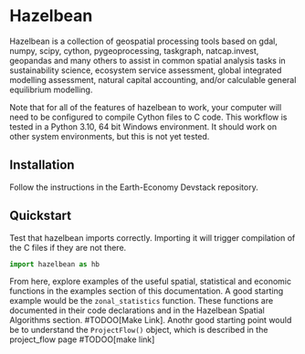 # Hazelbean

Hazelbean is a collection of geospatial processing tools based on gdal, numpy, scipy, cython, pygeoprocessing, taskgraph, natcap.invest, geopandas and many others to assist in common spatial analysis tasks in sustainability science, ecosystem service assessment, global integrated modelling assessment, natural capital accounting, and/or calculable general equilibrium modelling.

Note that for all of the features of hazelbean to work, your computer will need to be configured to compile Cython files to C code. This workflow is tested in a Python 3.10, 64 bit Windows environment. It should work on other system environments, but this is not yet tested.

## Installation

Follow the instructions in the Earth-Economy Devstack repository.

## Quickstart

Test that hazelbean imports correctly. Importing it will trigger compilation of the C files if they are not there.

``` python
import hazelbean as hb
```

From here, explore examples of the useful spatial, statistical and economic functions in the examples section of this documentation. A good starting example would be the `zonal_statistics` function. These functions are documented in their code declarations and in the Hazelbean Spatial Algorithms section. #TODOO\[Make Link\]. Anothr good starting point would be to understand the `ProjectFlow()` object, which is described in the project_flow page #TODOO\[make link\]